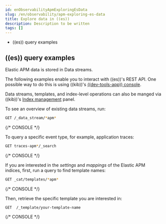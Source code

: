 ```yaml
---
id: enObservabilityApmExploringEsData
slug: /en/observability/apm-exploring-es-data
title: Explore data in ((es))
description: Description to be written
tags: []
---
```


<div id="apm-exploring-es-data"></div>

* <DocLink id="enObservabilityApmExploringEsData" section="((es))-query-examples">((es)) query examples</DocLink>

<div id="apm-elasticsearch-query-examples"></div>

## ((es)) query examples

Elastic APM data is stored in <DocLink id="enObservabilityApmDataStreams">Data streams</DocLink>.

The following examples enable you to interact with ((es))'s REST API.
One possible way to do this is using ((kib))'s
[((dev-tools-app)) console](((kibana-ref))/console-kibana.html).

Data streams, templates, and index-level operations can also be manged via ((kib))'s
[Index management](((kibana-ref))/managing-indices.html) panel.

To see an overview of existing data streams, run:

```sh
GET /_data_stream/*apm*
```
{/* CONSOLE */}

To query a specific event type, for example, application traces:

```sh
GET traces-apm*/_search
```
{/* CONSOLE */}

If you are interested in the _settings_ and _mappings_ of the Elastic APM indices,
first, run a query to find template names:

```sh
GET _cat/templates/*apm*
```
{/* CONSOLE */}

Then, retrieve the specific template you are interested in:

```sh
GET  /_template/your-template-name
```
{/* CONSOLE */}
